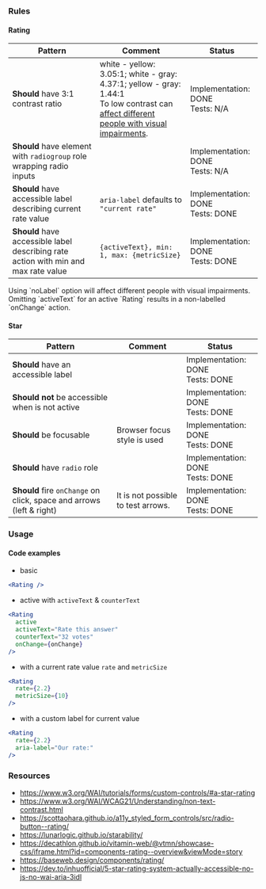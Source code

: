 ### Rules

#### Rating

| Pattern                                                                             | Comment                                                                                                                                                                                             | Status                                |
| ----------------------------------------------------------------------------------- | --------------------------------------------------------------------------------------------------------------------------------------------------------------------------------------------------- | ------------------------------------- |
| **Should** have 3:1 contrast ratio                                                  | white - yellow: 3.05:1; white - gray: 4.37:1; yellow - gray: 1.44:1 <br/> To low contrast can [affect different people with visual impairments](https://whocanuse.com/?b=687b8c&c=c98600&f=20&s=b). | Implementation: DONE<br />Tests: N/A  |
| **Should** have element with `radiogroup` role wrapping radio inputs                |                                                                                                                                                                                                     | Implementation: DONE<br />Tests: N/A  |
| **Should** have accessible label describing current rate value                      | `aria-label` defaults to `"current rate"`                                                                                                                                                           | Implementation: DONE<br />Tests: DONE |
| **Should** have accessible label describing rate action with min and max rate value | `{activeText}, min: 1, max: {metricSize}`                                                                                                                                                           | Implementation: DONE<br />Tests: DONE |

<InfoBox type="warning">
  Using `noLabel` option will affect different people with visual impairments.
  Omitting `activeText` for an active `Rating` results in a non-labelled
  `onChange` action.
</InfoBox>

#### Star

| Pattern                                                              | Comment                            | Status                                |
| -------------------------------------------------------------------- | ---------------------------------- | ------------------------------------- |
| **Should** have an accessible label                                  |                                    | Implementation: DONE<br />Tests: DONE |
| **Should not** be accessible when is not active                      |                                    | Implementation: DONE<br />Tests: DONE |
| **Should** be focusable                                              | Browser focus style is used        | Implementation: DONE<br />Tests: DONE |
| **Should** have `radio` role                                         |                                    | Implementation: DONE<br />Tests: DONE |
| **Should** fire `onChange` on click, space and arrows (left & right) | It is not possible to test arrows. | Implementation: DONE<br />Tests: DONE |

### Usage

#### Code examples

- basic

```jsx
<Rating />
```

- active with `activeText` & `counterText`

<!-- prettier-ignore -->
```jsx
<Rating
  active
  activeText="Rate this answer"
  counterText="32 votes"
  onChange={onChange}
/>
```

- with a current rate value `rate` and `metricSize`

<!-- prettier-ignore -->
```jsx
<Rating
  rate={2.2}
  metricSize={10}
/>
```

- with a custom label for current value

<!-- prettier-ignore -->
```jsx
<Rating
  rate={2.2}
  aria-label="Our rate:"
/>
```

### Resources

- <https://www.w3.org/WAI/tutorials/forms/custom-controls/#a-star-rating>
- <https://www.w3.org/WAI/WCAG21/Understanding/non-text-contrast.html>
- <https://scottaohara.github.io/a11y_styled_form_controls/src/radio-button--rating/>
- <https://lunarlogic.github.io/starability/>
- <https://decathlon.github.io/vitamin-web/@vtmn/showcase-css/iframe.html?id=components-rating--overview&viewMode=story>
- <https://baseweb.design/components/rating/>
- <https://dev.to/inhuofficial/5-star-rating-system-actually-accessible-no-js-no-wai-aria-3idl>
